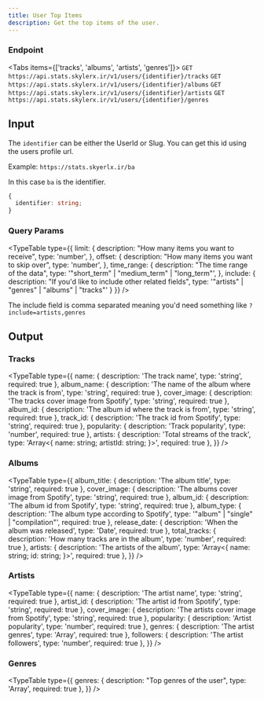 ```yaml
---
title: User Top Items
description: Get the top items of the user.
---
```


### Endpoint

<Tabs items={['tracks', 'albums', 'artists', 'genres']}>
  <Tab>
    ```
    GET https://api.stats.skylerx.ir/v1/users/{identifier}/tracks
    ```
  </Tab>
  <Tab>
    ```
    GET https://api.stats.skylerx.ir/v1/users/{identifier}/albums
    ```
  </Tab>
  <Tab>
    ```
    GET https://api.stats.skylerx.ir/v1/users/{identifier}/artists
    ```
  </Tab>
  <Tab>
    ```
    GET https://api.stats.skylerx.ir/v1/users/{identifier}/genres
    ```
  </Tab>
</Tabs>


## Input

The `identifier` can be either the UserId or Slug. You can get this id using the users profile url. 

Example: `https://stats.skyerlx.ir/ba`

In this case `ba` is the identifier.

```ts
{
  identifier: string;
}
```

### Query Params

<TypeTable
  type={{
    limit: {
        description: "How many items you want to receive",
        type: 'number',
    },
    offset: {
        description: "How many items you want to skip over",
        type: 'number',
    },
    time_range: {
       description: "The time range of the data",
        type: '"short_term" | "medium_term" | "long_term"',
    },
    include: {
      description: "If you'd like to include other related fields",
      type: '"artists" | "genres" | "albums" | "tracks"'
    }
  }}
/>

The include field is comma separated meaning you'd need something like `?include=artists,genres`

## Output

### Tracks

<TypeTable
  type={{
    name: {
        description: 'The track name',
        type: 'string',
        required: true
    },
    album_name: {
        description: 'The name of the album where the track is from',
        type: 'string',
        required: true
    },
    cover_image: {
        description: 'The tracks cover image from Spotify',
        type: 'string',
        required: true
    },
    album_id: {
        description: 'The album id where the track is from',
        type: 'string',
        required: true
    },
    track_id: {
        description: 'The track id from Spotify',
        type: 'string',
        required: true
    },
    popularity: {
        description: 'Track popularity',
        type: 'number',
        required: true
    },
    artists: {
        description: 'Total streams of the track',
        type: 'Array<{ name: string; artistId: string; }>',
        required: true
    },
  }}
/>

### Albums

<TypeTable
  type={{
    album_title: {
        description: 'The album title',
        type: 'string',
        required: true
    },
    cover_image: {
        description: 'The albums cover image from Spotify',
        type: 'string',
        required: true
    },
    album_id: {
        description: 'The album id from Spotify',
        type: 'string',
        required: true
    },
    album_type: {
        description: 'The album type according to Spotify',
        type: '"album" | "single" | "compilation"',
        required: true
    },
    release_date: {
        description: 'When the album was released',
        type: 'Date',
        required: true
    },
    total_tracks: {
        description: 'How many tracks are in the album',
        type: 'number',
        required: true
    },
    artists: {
        description: 'The artists of the album',
        type: 'Array<{ name: string; id: string; }>',
        required: true
    },
  }}
/>

### Artists
<TypeTable
  type={{
    name: {
        description: 'The artist name',
        type: 'string',
        required: true
    },
    artist_id: {
        description: 'The artist id from Spotify',
        type: 'string',
        required: true
    },
    cover_image: {
        description: 'The artists cover image from Spotify',
        type: 'string',
        required: true
    },
    popularity: {
        description: 'Artist popularity',
        type: 'number',
        required: true
    },
    genres: {
        description: 'The artist genres',
        type: 'Array<string>',
        required: true
    },
    followers: {
        description: 'The artist followers',
        type: 'number',
        required: true
    },
  }}
/>

### Genres
<TypeTable
  type={{
    genres: {
        description: "Top genres of the user",
        type: 'Array<string>',
        required: true
    },
  }}
/>
